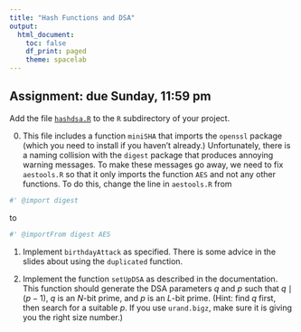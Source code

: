 ```yaml
---
title: "Hash Functions and DSA"
output:
  html_document:
    toc: false
    df_print: paged
    theme: spacelab
---
```


## Assignment: due Sunday, 11:59 pm

Add the file [`hashdsa.R`](https://djhunter.github.io/cryptography/R/hashdsa.R) to the `R` subdirectory of your project. 

0. This file includes a function `miniSHA` that imports the `openssl` package (which you need to install if you haven't already.) Unfortunately, there is a naming collision with the `digest` package that produces annoying warning messages. To make these messages go away, we need to fix `aestools.R` so that it only imports the function `AES` and not any other functions. To do this, change the line in `aestools.R` from
```r
#' @import digest
```
to
```r
#' @importFrom digest AES
```

1. Implement `birthdayAttack` as specified. There is some advice in the slides about using the `duplicated` function.

2. Implement the function `setUpDSA` as described in the documentation. This function should generate the DSA parameters $q$ and $p$ such that $q \mid (p-1)$, $q$ is an $N$-bit prime, and $p$ is an $L$-bit prime. (Hint: find $q$ first, then search for a suitable $p$. If you use `urand.bigz`, make sure it is giving you the right size number.)